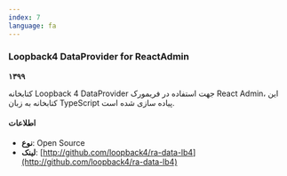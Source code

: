 ```yaml
---
index: 7
language: fa
---
```


### Loopback4 DataProvider for ReactAdmin

**۱۳۹۹**

کتابخانه Loopback 4 DataProvider جهت استفاده در فریمورک React Admin، این کتابخانه به زبان TypeScript پیاده سازی شده است.

#### اطلاعات

-   **نوع**: Open Source
-   **لینک**: [http://github.com/loopback4/ra-data-lb4](http://github.com/loopback4/ra-data-lb4)
